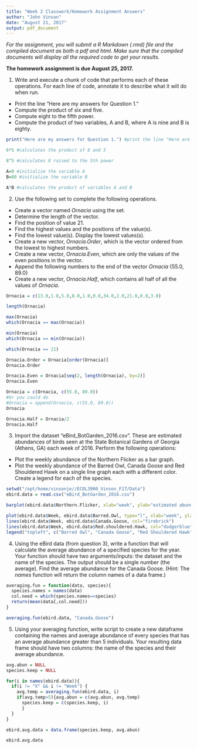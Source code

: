 ```yaml
---
title: "Week 2 Classwork/Homework Assignment Answers"
author: "John Vinson"
date: "August 21, 2017"
output: pdf_document
---
```


*For the assignment, you will submit a R Markdown (.rmd) file and the compiled document as both a pdf and html. Make sure that the compiled documents will display all the required code to get your results.*

\center __The homework assignment is due August 25, 2017.__ \center

\vspace{24pt}

1. Write and execute a chunk of code that performs each of these operations.  For each line of code, annotate it to describe what it will do when run.

- Print the line "Here are my answers for Question 1." 
- Compute the product of six and five.
- Compute eight to the fifth power.
- Compute the product of two variables, A and B, where A is nine and B is eighty.

```r
print("Here are my answers for Question 1.") #print the line "Here are my answers for Question 1."

6*5 #calculates the product of 8 and 5

8^5 #calculates 8 raised to the 5th power

A=9 #initialize the variable A
B=80 #initialize the variable B

A*B #calculates the product of variables A and B

```

\vspace{12pt}

2. Use the following set to complete the following operations.
\begin{equation}
\{13.0,1.0,5.0,8.0,1.0,0.0,34.0,2.0,21.0,0.0,3.0\}
\end{equation}

- Create a vector named *Ornacia* using the set.
- Determine the length of the vector.
- Find the position of value 21.
- Find the highest values and the positions of the value(s).
- Find the lowest value(s). Display the lowest values(s).
- Create a new vector, *Ornacia.Order*, which is the vector ordered  from the lowest to highest numbers. 
- Create a new vector, *Ornacia.Even*, which are only the values of the even positions in the vector.
- Append the following numbers to the end of the vector *Ornacia* $\{55.0, 89.0\}$
- Create a new vector, *Ornacia.Half*, which contains all half of all the values of *Ornacia*.

```r
Ornacia = c(13.0,1.0,5.0,8.0,1.0,0.0,34.0,2.0,21.0,0.0,3.0)

length(Ornacia)

max(Ornacia)
which(Ornacia == max(Ornacia))

min(Ornacia)
which(Ornacia == min(Ornacia))

which(Ornacia == 21)

Ornacia.Order = Ornacia[order(Ornacia)]
Ornacia.Order

Ornacia.Even = Ornacia[seq(2, length(Ornacia), by=2)]
Ornacia.Even

Ornacia = c(Ornacia, c(55.0, 89.0))
#Or you could do
#Ornacia = append(Ornacia, c(55.0, 89.0))
Ornacia

Ornacia.Half = Ornacia/2
Ornacia.Half
```

\vspace{12pt}

3. Import the dataset "eBird_BotGarden_2016.csv". These are estimated abundances of birds seen at the State Botanical Gardens of Georgia (Athens, GA) each week of 2016.  Perform the following operations:

- Plot the weekly abundance of the Northern Flicker as a bar graph. 
- Plot the weekly abundance of the Barred Owl, Canada Goose and Red Shouldered Hawk on a single line graph each with a different color. Create a legend for each of the species. 

```r
setwd("/opt/home/vinsonje//ECOL3900_Vinson_F17/Data")
ebird.data = read.csv("eBird_BotGarden_2016.csv")

barplot(ebird.data$Northern.Flicker, xlab="week", ylab="estimated abundance", names.arg = ebird.data$Week)

plot(ebird.data$Week, ebird.data$Barred.Owl, type="l", xlab="week", ylab="estimated abundance")
lines(ebird.data$Week, ebird.data$Canada.Goose, col="firebrick")
lines(ebird.data$Week, ebird.data$Red.shouldered.Hawk, col="dodgerblue")
legend("topleft", c("Barred Owl", "Canada Goose", "Red Shouldered Hawk"), col=c("black", "firebrick", "dodgerblue"), lwd=2.0)
```

\vspace{12pt}

4. Using the eBird data (from question 3), write a function that will calculate the average abundance of a specified species for the year.  Your function should have two arguments/inputs: the dataset and the name of the species. The output should be a single number (the average). Find the average abundance for the Canada Goose. (Hint: The *names* function will return the column names of a data frame.)

```r
averaging.fun = function(data, species){
  species.names = names(data)
  col.need = which(species.names==species)
  return(mean(data[,col.need]))
}

averaging.fun(ebird.data, "Canada.Goose")
```

\vspace{12pt}

5. Using your averaging function, write script to create a new dataframe containing the names and average abundance of every species that has an average abundance greater than 5 individuals. Your resulting data frame should have two columns: the name of the species and their average abundance. 

```r
avg.abun = NULL
species.keep = NULL

for(i in names(ebird.data)){
  if(i != "X" && i != "Week") {
    avg.temp = averaging.fun(ebird.data, i)
    if(avg.temp>5){avg.abun = c(avg.abun, avg.temp)
      species.keep = c(species.keep, i)
      }
  }
}

ebird.avg.data = data.frame(species.keep, avg.abun)

ebird.avg.data
```
